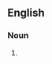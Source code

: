 {{also|showstoppers|show stoppers}}

==English==

===Noun===
{{head|en|noun plural form}}

# {{plural of|show-stopper|lang=en}}